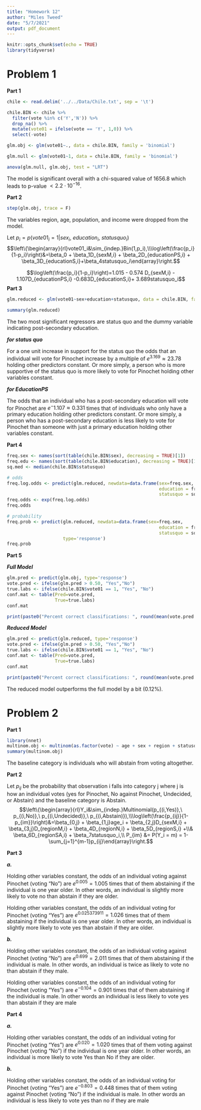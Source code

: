 ```yaml
---
title: "Homework 12"
author: "Miles Tweed"
date: "5/7/2021"
output: pdf_document
---
```


```r
knitr::opts_chunk$set(echo = TRUE)
library(tidyverse)
```

# Problem 1

**Part 1**
```r
chile <- read.delim('../../Data/Chile.txt', sep = '\t')

chile.BIN <- chile %>% 
  filter(vote %in% c('Y','N')) %>% 
  drop_na() %>% 
  mutate(vote01 = ifelse(vote == 'Y', 1,0)) %>% 
  select(-vote)

glm.obj <- glm(vote01~., data = chile.BIN, family = 'binomial')

glm.null <- glm(vote01~1, data = chile.BIN, family = 'binomial')

anova(glm.null, glm.obj, test = "LRT")
```

The model is significant overall with a chi-squared value of 1656.8 which leads to p-value $< 2.2\cdot10^{-16}$.


**Part 2**
```r
step(glm.obj, trace = F)
```

The variables region, age, population, and income were dropped from the model.

Let $p_i = p(vote01_i = 1 | sex_i,\ education_i,\ statusquo_i)$
$$\left\{\begin{array}{rl}vote01_i&\sim_{indep.}Bin(1,p_i),\\\log\left(\frac{p_i}{1-p_i}\right)&=\beta_0 + \beta_1D_{sexM,i} + \beta_2D_{educationPS,i} + \beta_3D_{educationS,i}+\beta_4statusquo_i\end{array}\right.$$

$$\log\left(\frac{p_i}{1-p_i}\right)=1.015 - 0.574 D_{sexM,i} - 1.107D_{educationPS,i} -0.683D_{educationS,i}+ 3.689statusquo_i$$
**Part 3**
```r
glm.reduced <- glm(vote01~sex+education+statusquo, data = chile.BIN, family = "binomial")

summary(glm.reduced)
```

The two most significant regressors are status quo and the dummy variable indicating post-secondary education. 

***for status quo***

For a one unit increase in support for the status quo the odds that an individual will vote for Pinochet increase by a multiple of $e^{3.169} \approx 23.78$ holding other predictors constant. Or more simply, a person who is more supportive of the status quo is more likely to vote for Pinochet holding other variables constant.

***for EducationPS***

The odds that an individual who has a post-secondary education will vote for Pinochet are $e^-1.107 \approx 0.331$ times that of individuals who only have a primary education holding other predictors constant. Or more simply, a person who has a post-secondary education is less likely to vote for Pinochet than someone with just a primary education holding other variables constant.

**Part 4**
```r
freq.sex <- names(sort(table(chile.BIN$sex), decreasing = TRUE)[1])
freq.edu <- names(sort(table(chile.BIN$education), decreasing = TRUE)[1])
sq.med <- median(chile.BIN$statusquo)

# odds
freq.log.odds <- predict(glm.reduced, newdata=data.frame(sex=freq.sex, 
                                                         education = freq.edu,
                                                         statusquo = sq.med))
freq.odds <- exp(freq.log.odds)
freq.odds

# probability
freq.prob <- predict(glm.reduced, newdata=data.frame(sex=freq.sex, 
                                                         education = freq.edu,
                                                         statusquo = sq.med),
                     type='response')
freq.prob
```


**Part 5**

***Full Model***
```r
glm.pred <- predict(glm.obj, type='response')
vote.pred <- ifelse(glm.pred > 0.50, "Yes","No")
true.labs <- ifelse(chile.BIN$vote01 == 1, "Yes", "No")
conf.mat <- table(Pred=vote.pred, 
                  True=true.labs)
conf.mat

print(paste0("Percent correct classifications: ", round(mean(vote.pred == true.labs)*100,4)))
```

***Reduced Model***
```r
glm.pred <- predict(glm.reduced, type='response')
vote.pred <- ifelse(glm.pred > 0.50, "Yes","No")
true.labs <- ifelse(chile.BIN$vote01 == 1, "Yes", "No")
conf.mat <- table(Pred=vote.pred, 
                  True=true.labs)
conf.mat

print(paste0("Percent correct classifications: ", round(mean(vote.pred == true.labs)*100,4)))
```

The reduced model outperforms the full model by a bit (0.12%).


# Problem 2

**Part 1**
```r
library(nnet)
multinom.obj <- multinom(as.factor(vote) ~ age + sex + region + statusquo, data=chile, na.action = na.omit)
summary(multinom.obj)
```

The baseline category is individuals who will abstain from voting altogether.

**Part 2**

Let $p_{ij}$ be the probability that observation i falls into category j where j is how an individual votes (yes for Pinochet, No against Pinochet, Undecided, or Abstain) and the baseline category is Abstain.
$$\left\{\begin{array}{rl}Y_i&\sim_{indep.}Multinomial(p_{(i,Yes)},\ p_{(i,No)},\ p_{(i,Undecided)},\  p_{(i,Abstain)}),\\\log\left(\frac{p_{ij}}{1-p_{im}}\right)&=\beta_{0,j} + \beta_{1,j}age_i + \beta_{2,j}D_{sexM,i} + \beta_{3,j}D_{regionM,i} + \beta_4D_{regionN,i} + \beta_5D_{regionS,i} +\\& \beta_6D_{regionSA,i} + \beta_7statusquo_i,\\
P_{im} &= P(Y_i = m) = 1-\sum_{j=1}^{m-1}p_{ij}\end{array}\right.$$


**Part 3**

***a.***

Holding other variables constant, the odds of an individual voting against Pinochet (voting "No") are $e^{0.005} = 1.005$ times that of them abstaining if the individual is one year older. In other words, an individual is slightly more likely to vote no than abstain if they are older.

Holding other variables constant, the odds of an individual voting for Pinochet (voting "Yes") are $e^{0.025373911} = 1.026$ times that of them abstaining if the individual is one year older. In other words, an individual is slightly more likely to vote yes than abstain if they are older.

***b.***

Holding other variables constant, the odds of an individual voting against Pinochet (voting "No") are $e^{0.699} = 2.011$ times that of them abstaining if the individual is male. In other words, an individual is twice as likely to vote no than abstain if they male.

Holding other variables constant, the odds of an individual voting for Pinochet (voting "Yes") are $e^{-0.104} = 0.901$ times that of them abstaining if the individual is male. In other words an individual is less likely to vote yes than abstain if they are male

**Part 4**

\begin{align*}
\log\left(\frac{p_{i,Yes}}{p_{i,No}}\right)&=\log\left(\frac{\frac{p_{i,Yes}}{p_{i,A}}}{\frac{p_{i,No}}{p_{i,A}}}\right) \\
&=\frac{p_{i,Yes}}{p_{i,A}}-\frac{p_{i,No}}{p_{i,A}}\\
&=(\beta_{0,Yes} - \beta_{0,No}) + (\beta_{1,Yes} - \beta_{1,No})age_i + (\beta_{2,Yes} - \beta_{2,No})D_{sexM,i} + \\
&(\beta_{3,Yes} - \beta_{3,No})D_{regionM,i} + (\beta_{4,Yes} - \beta_{4,No})D_{regionN,i} + (\beta_{5,Yes} - \beta_{5,No})D_{regionS,i} + \\
&(\beta_{6,Yes} - \beta_{6,No})D_{regionSA,i} + (\beta_{7,Yes} - \beta_{7,No})statusquo_i\\
&=-0.259 + 0.0200age_i -0.803D_{sexM,i} + 0.667D_{regionM,i} + 0.389D_{regionN,i} + \\
&0.080D_{regionS,i} + 0.312D_{regionSA,i} + 3.698statusquo_i
\end{align*}


***a.***

Holding other variables constant, the odds of an individual voting for Pinochet (voting "Yes") are $e^{0.020} = 1.020$ times that of them voting against Pinochet (voting "No") if the individual is one year older. In other words, an individual is more likely to vote Yes than No if they are older.

***b.***

Holding other variables constant, the odds of an individual voting for Pinochet (voting "Yes") are $e^{-0.803} = 0.448$ times that of them voting against Pinochet (voting "No") if the individual is male. In other words an individual is less likely to vote yes than no if they are male

